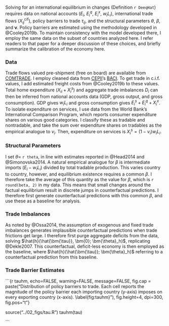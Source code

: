 Solving for an international equilibrium in changes (Definition `r DeeqHat`) requires data on national accounts ($E_i$, $E_i^q$, $E_i^x$, $w_i L_i$), international trade flows ($X_{ij}^{\text{cif}}$), policy barriers to trade $\tau_{ij}$, and the structural parameters $\theta$, $\beta$, and $\bm{\nu}$. Policy barriers are estimated using the methodology developed in @Cooley2019b. To maintain consistency with the model developed there, I employ the same data on the subset of countries analyzed here. I refer readers to that paper for a deeper discussion of these choices, and briefly summarize the calibration of the economy here. 

### Data

Trade flows valued pre-shipment (free on board) are available from [COMTRADE](https://comtrade.un.org/db/default.aspx). I employ cleaned data from [CEPII](http://www.cepii.fr/CEPII/en/welcome.asp)'s [BACI](http://www.cepii.fr/cepii/en/bdd_modele/presentation.asp?id=1). To get trade in c.i.f. values, I add estimated freight costs from @Cooley2019b to these values. Total home expenditure ($X_{ii} + X_i^s$) and aggregate trade imbalances $D_i$ can then be inferred from national accounts data (GDP, gross output, and gross consumption). GDP gives $w_i L_i$ and gross consumption gives $E_i^s + E_i^q + X_i^x$. To isolate expenditure on services, I use data from the World Bank's International Comparison Program, which reports consumer expenditure shares on various good categories. I classify these as tradable and nontradable, and take the sum over expenditure shares on tradables as the empirical analogue to $\nu_i$. Then, expenditure on services is $X_i^s = (1 - \nu_i) w_i L_i$. 

### Structural Parameters

I set $\theta =$ `r theta`, in line with estimates reported in @Head2014 and @Simonovska2014. A natural empirical analogue for $\beta$ is intermediate imports $(E_i - w_i L_i)$ divided by total tradable production. This varies country to country, however, and equilibrium existence requires a common $\beta$. I therefore take the average of this quantity as the value for $\beta$, which is `r round(beta, 2)` in my data. This means that small changes around the factual equilibrium result in discrete jumps in counterfactual predictions. I therefore first generate counterfactual predictions with this common $\beta$, and use these as a baseline for analysis.

### Trade Imbalances

As noted by @Ossa2014, the assumption of exogenous and fixed trade imbalances generates implausible counterfactual predictions when trade frictions get large. I therefore first purge aggregate deficits from the data, solving $\hat{h}(\hat{\bm{\tau}}, \bm{0}; \bm{\theta}_h)$, replicating @Dekle2007. This counterfactual, deficit-less economy is then employed as the baseline, where $\hat{h}(\hat{\bm{\tau}}; \bm{\theta}_h)$ referring to a counterfactual prediction from this baseline.

### Trade Barrier Estimates

```{r tauhm, echo=FALSE, warning=FALSE, message=FALSE, fig.cap = paste("Distribution of policy barriers to trade. Each cell reports the magnitude of the policy barrier each importing country (y-axis) imposes on every exporting country (x-axis). \\label{fig:tauhm}"), fig.height=4, dpi=300, fig.pos="t"}

source("../02_figs/tau.R")
tauhm(tau)

```